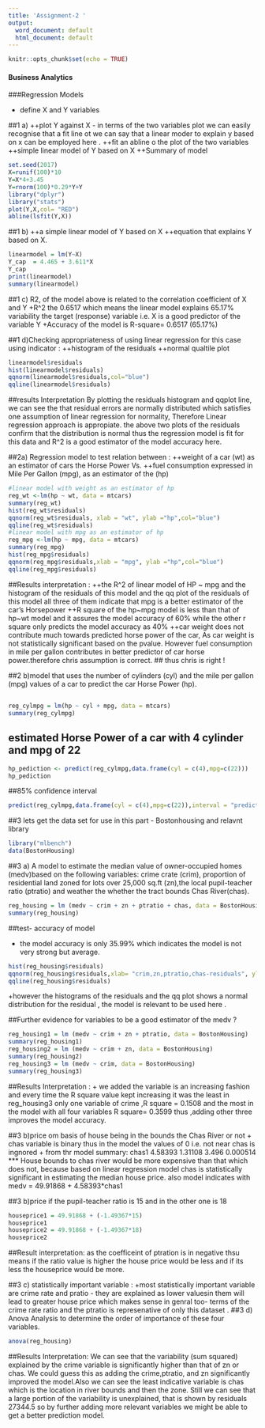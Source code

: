 ```yaml
---
title: 'Assignment-2 '
output:
  word_document: default
  html_document: default
---
```


```r
knitr::opts_chunk$set(echo = TRUE)
```

####  Business Analytics
###Regression Models

+ define X and Y variables

##1 a)
++plot Y against  X - in terms of the two variables plot we can easily recognise that a fit line ot we can say that a linear moder to explain y based on x can be employed here .
++fit an abline o the plot of the two variables
++simple linear model of Y based on X 
++Summary of model 
```r
set.seed(2017)
X=runif(100)*10
Y=X*4+3.45
Y=rnorm(100)*0.29*Y+Y
library("dplyr")
library("stats")
plot(Y,X,col= "RED")
abline(lsfit(Y,X))
```
##1 b)
++a simple linear model of Y based on X
++equation that explains Y based on X.
```r
linearmodel = lm(Y~X)
Y_cap  = 4.465 + 3.611*X
Y_cap
print(linearmodel)
summary(linearmodel)
```
##1 c) R2, of the model above is related to the correlation coefficient of X and Y
+R^2 the 0.6517  which means the linear model  explains 65.17% variability the target (response) variable i.e. X is a good  predictor of the variable Y 
+Accuracy of the model is R-square= 0.6517 (65.17%) 

##1 d)Checking appropriateness of using linear regression for this case using indicator :
++histogram of the residuals
++normal qualtile plot 
```r
linearmodel$residuals
hist(linearmodel$residuals)
qqnorm(linearmodel$residuals,col="blue")
qqline(linearmodel$residuals)
```
##results Interpretation 
By plotting the residuals histogram and qqplot line, we can see the that residual errors are normally distributed which satisfies one assumption of linear regression for normality, Therefore Linear regression approach is appropiate. 
the above two plots of the residuals confirm that the distribution is normal thus the regression model is fit for this data and R^2 is a good estimator of the model accuracy here.

##2a) Regression model to test relation between :
++weight of a car (wt) as an estimator of cars the Horse Power Vs.
++fuel consumption expressed in Mile Per Gallon (mpg), as an estimator of the (hp)
```r
#linear model with weight as an estimator of hp
reg_wt <-lm(hp ~ wt, data = mtcars)
summary(reg_wt)
hist(reg_wt$residuals)
qqnorm(reg_wt$residuals, xlab = "wt", ylab ="hp",col="blue")
qqline(reg_wt$residuals)
#linear model with mpg as an estimator of hp
reg_mpg <-lm(hp ~ mpg, data = mtcars)
summary(reg_mpg)
hist(reg_mpg$residuals)
qqnorm(reg_mpg$residuals,xlab = "mpg", ylab ="hp",col="blue")
qqline(reg_mpg$residuals)

```
##Results interpretation :
++the R^2 of linear model of HP ~ mpg and the histogram of the residuals of this model and the qq plot of the residuals of this model all three of them indicate that mpg is a better estimator of the car's Horsepower
++R square of the hp~mpg model is less than that of hp~wt model and it assures the model accuracy of 60% while the other r square only predicts the model accuracy as 40%
++car weight does not contribute much towards predicted horse power of the car, As car weight is not statistically significant based on the pvalue. However fuel consumption in mile per gallon contributes in better predictor of car horse power.therefore chris assumption is correct. 
## thus chris is right !

##2 b)model that uses the number of cylinders (cyl) and the mile per gallon (mpg) values of a car to predict the car Horse Power (hp). 

##
```r
reg_cylmpg = lm(hp ~ cyl + mpg, data = mtcars)
summary(reg_cylmpg)
```
## estimated Horse Power of a car with 4 cylinder and mpg of 22
```r
hp_pediction <- predict(reg_cylmpg,data.frame(cyl = c(4),mpg=c(22)))
hp_pediction 
```

##85% confidence interval
```r
predict(reg_cylmpg,data.frame(cyl = c(4),mpg=c(22)),interval = "prediction",level=0.85)
```

##3 lets get the data set for use in this part - Bostonhousing and relavnt library
```r
library("mlbench")
data(BostonHousing)
```


##3 a) A model to estimate the median value of owner-occupied homes (medv)based on the following variables:
crime crate (crim), proportion of residential land zoned for lots over 25,000 sq.ft (zn),the local pupil-teacher ratio (ptratio) and weather the whether the tract bounds Chas River(chas).
```r
reg_housing = lm (medv ~ crim + zn + ptratio + chas, data = BostonHousing)
summary(reg_housing)
```
##test- accuracy of model 

+ the model accuracy is only 35.99% which indicates the model is not very strong but average.


```r
hist(reg_housing$residuals)
qqnorm(reg_housing$residuals,xlab= "crim,zn,ptratio,chas-residuals", ylab = "medv",col="blue")
qqline(reg_housing$residuals)
```
+however the histograms of the residuals and the qq plot shows a normal distribution for the residual , the model is relevant to be used here . 

##Further evidence for variables to be a good estimator of the medv ?
```r
reg_housing1 = lm (medv ~ crim + zn + ptratio, data = BostonHousing)
summary(reg_housing1)
reg_housing2 = lm (medv ~ crim + zn, data = BostonHousing)
summary(reg_housing2)
reg_housing3 = lm (medv ~ crim, data = BostonHousing)
summary(reg_housing3)
```
##Results Interpretation :
+ we added the variable is an increasing fashion and every time the R square value kept increasing it was the least in reg_housing3 only one variable of crime ,R square = 0.1508 and the most in the model with all four variables 
R square= 0.3599 thus ,adding other three improves the model accuracy. 

##3 b)price om basis of house being in the bounds the Chas River or not 
+ chas variable is binary thus in the model the values of 0 i.e. not near chas is ingnored 
+ from thr model summary: chas1        4.58393    1.31108   3.496 0.000514 *** 
House bounds to chas river would be more expensive  than that which does not, because based on linear regression model chas is statistically significant in estimating the median house price. also model indicates with 
medv  = 49.91868 +  4.58393*chas1

##3 b)price if  the pupil-teacher ratio is 15 and in the other one is 18

```r
houseprice1 = 49.91868 + (-1.49367*15)
houseprice1
houseprice2 = 49.91868 + (-1.49367*18)
houseprice2
```
##Result interpretation: as the coefficeint of ptration is in negative thsu means if the ratio value is higher the house price would be less and if its less the houseprice would be more.


##3 c) statistically important variable :
+most statistically important variable are crime rate and pratio - they are explained as lower valuesin them will lead to greater house price which makes sense in genral too-  terms of the crime rate ratio and the ptratio is represenative of only this dataset .
##3 d) Anova Analysis to determine the order of importance of these four variables.
```r
anova(reg_housing)
```

##Results Interpretation:
We can see that the variability (sum squared) explained by the crime variable is significantly higher than that of zn or chas. We could guess this as adding the crime,ptratio, and zn  significantly improved the model.Also we can see the least indicative variable is chas which is the location in river bounds and then the zone. Still we can see that a large portion of the variability is unexplained, that is shown by residuals 27344.5 so by further adding more relevant variables we might be able to get a better prediction model.

